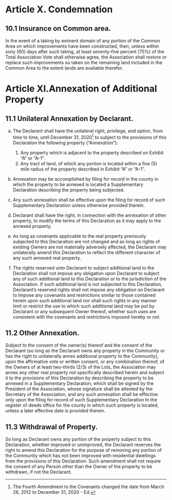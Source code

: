 # Article X. Condemnation

## 10.1 Insurance on Common area.
In the event of a taking by eminent domain of any portion of the Common Area on which improvements have been constructed, then, unless within sixty (60) days after such taking, at
least seventy-five percent (75%) of the Total Association Vote shall otherwise agree, the Association shall restore or replace such improvements so taken on the remaining land included in the Common Area to the extent lands are available therefor.

# Article XI.Annexation of Additional Property

## 11.1 Unilateral Annexation by Declarant.
a. The Declarant shall have the unilateral right, privilege, and option, from time to time, until December 31, 2020^[The Fourth Amendment to the Covenants changed the date from March 28, 2012 to December 31, 2020 - Ed.] to subject to the provisions of this Declaration the following property ("Annexation"):
    1. Any property which is adjacent to the property described on Exhibit "A" or "A-1".
    2. Any tract of land, of which any portion is located within a five (5) mile radius of the
property described in Exhibit "A" or "A-1".

b. Annexation may be accomplished by filing for record in the county in which the property to be annexed is located a Supplementary Declaration describing the property being subjected.

b. Any such annexation shall be effective upon the filing for record of such Supplementary Declaration unless otherwise provided therein.

b. Declarant shall have the right, in connection with the annexation of other property, to modify the terms of this Declaration as it may apply to the annexed property.

b. As long as covenants applicable to the real property previously subjected to this Declaration are not changed and as long as rights of existing Owners are not materially adversely affected, the Declarant may unilaterally amend this Declaration to reflect the different character of any such annexed real property.

b. The rights reserved unto Declarant to subject additional land to the Declaration shall not impose any obligation upon Declarant to subject any of such additional land to this Declaration or to the jurisdiction of the Association. If such additional land is not subjected to this Declaration, Declarant's reserved rights shall not impose any obligation on Declarant to Impose any covenants and restrictions similar to those contained herein upon such additional land nor shall such rights in any manner limit or restrict the use to which such additional land may be put by Declarant or any subsequent Owner thereof, whether such uses are consistent with the covenants and restrictions imposed hereby or not.

## 11.2 Other Annexation.
Subject to the consent of the owner(s) thereof and the consent of the Declarant (so long as the Declarant owns any property in the Community or has the right to unilaterally annex additional property to the Community), upon the affirmative vote or written consent, or any combination thereof, of the Owners of at least two-thirds (2/3) of the Lots, the Association may annex any other real property not specifically described herein and subject it to the provisions of this Declaration by describing the property to be annexed in a Supplementary Declaration, which shall be signed by the President of the Association, whose signature shall be attested by the Secretary of the Association, and any such annexation shall be effective only upon the filing for record of such Supplementary Declaration In the register of deeds office for the county in which such property is located, unless a later effective date is provided therein.

## 11.3 Withdrawal of Property.
So long as Declarant owns any portion of the property subject to this Declaration, whether improved or unimproved, the Declarant reserves the right to amend this Declaration for the  purpose of removing any portion of the Community which has not been improved with residential dwellings from the provisions of this Declaration. Such amendment shall not require the consent of any Person other than the Owner of the property to be withdrawn, if not the Declarant.